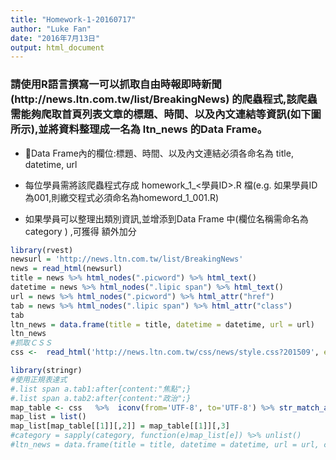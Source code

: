 ```yaml
---
title: "Homework-1-20160717"
author: "Luke Fan"
date: "2016年7月13日"
output: html_document
---
```

### 請使用R語言撰寫一可以抓取自由時報即時新聞 (http://news.ltn.com.tw/list/BreakingNews) 的爬蟲程式,該爬蟲需能夠爬取首頁列表文章的標題、時間、以及內文連結等資訊(如下圖所示),並將資料整理成一名為 ltn_news 的Data Frame。
* Data Frame內的欄位:標題、時間、以及內文連結必須各命名為 title, datetime, url

* 每位學員需將該爬蟲程式存成 homework\_1\_<學員ID>.R 檔(e.g. 如果學員ID為001,則繳交程式必須命名為homeword_1_001.R)

* 如果學員可以整理出類別資訊,並增添到Data Frame 中(欄位名稱需命名為category ) ,可獲得 額外加分
```r
library(rvest)
newsurl = 'http://news.ltn.com.tw/list/BreakingNews'
news = read_html(newsurl)
title = news %>% html_nodes(".picword") %>% html_text()
datetime = news %>% html_nodes(".lipic span") %>% html_text()
url = news %>% html_nodes(".picword") %>% html_attr("href")
tab = news %>% html_nodes(".lipic span") %>% html_attr("class")
tab
ltn_news = data.frame(title = title, datetime = datetime, url = url)
ltn_news
#抓取ＣＳＳ
css <-  read_html('http://news.ltn.com.tw/css/news/style.css?201509', encoding='UTF-8')

library(stringr)
#使用正規表達式
#.list span a.tab1:after{content:"焦點";}
#.list span a.tab2:after{content:"政治";}
map_table <- css   %>%  iconv(from='UTF-8', to='UTF-8') %>% str_match_all(pattern='.list span a.(.*?):after\\{content:"(.*?)";\\}', string =.)   
map_list = list()
map_list[map_table[[1]][,2]] = map_table[[1]][,3]
#category = sapply(category, function(e)map_list[e]) %>% unlist()
#ltn_news = data.frame(title = title, datetime = datetime, url = url, category = category)
```


